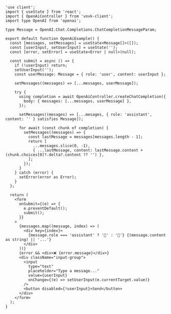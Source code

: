 ```tsx filename="src/app/openai/OpenAiExample.tsx"
'use client';
import { useState } from 'react';
import { OpenAiController } from 'vovk-client';
import type OpenAI from 'openai';

type Message = OpenAI.Chat.Completions.ChatCompletionMessageParam;

export default function OpenAiExample() {
  const [messages, setMessages] = useState<Message[]>([]);
  const [userInput, setUserInput] = useState('');
  const [error, setError] = useState<Error | null>(null);

  const submit = async () => {
    if (!userInput) return;
    setUserInput('');
    const userMessage: Message = { role: 'user', content: userInput };

    setMessages((messages) => [...messages, userMessage]);

    try {
      using completion = await OpenAiController.createChatCompletion({
        body: { messages: [...messages, userMessage] },
      });

      setMessages((mesages) => [...mesages, { role: 'assistant', content: '' } satisfies Message]);

      for await (const chunk of completion) {
        setMessages((messages) => {
          const lastMessage = messages[messages.length - 1];
          return [
            ...messages.slice(0, -1),
            { ...lastMessage, content: lastMessage.content + (chunk.choices[0]?.delta?.content ?? '') },
          ];
        });
      }
    } catch (error) {
      setError(error as Error);
    }
  };

  return (
    <form
      onSubmit={(e) => {
        e.preventDefault();
        submit();
      }}
    >
      {messages.map((message, index) => (
        <div key={index}>
          {message.role === 'assistant' ? '🤖' : '👤'} {(message.content as string) || '...'}
        </div>
      ))}
      {error && <div>❌ {error.message}</div>}
      <div className="input-group">
        <input
          type="text"
          placeholder="Type a message..."
          value={userInput}
          onChange={(e) => setUserInput(e.currentTarget.value)}
        />
        <button disabled={!userInput}>Send</button>
      </div>
    </form>
  );
}
```
